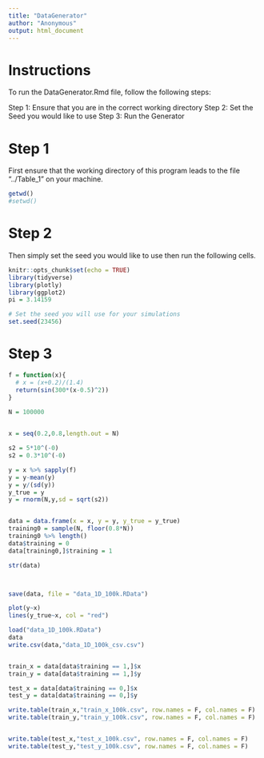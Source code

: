 ---
title: "DataGenerator"
author: "Anonymous"
output: html_document
---





# Instructions
To run the DataGenerator.Rmd file, follow the following steps:

Step 1: Ensure that you are in the correct working directory
Step 2: Set the Seed you would like to use
Step 3: Run the Generator



# Step 1
First ensure that the working directory of this program leads to the file "../Table_1" on your machine.
```{r}
getwd()
#setwd()
```


# Step 2
Then simply set the seed you would like to use then run the following cells. 


```{r setup, include=FALSE}
knitr::opts_chunk$set(echo = TRUE)
library(tidyverse)
library(plotly)
library(ggplot2)
pi = 3.14159

# Set the seed you will use for your simulations
set.seed(23456)
```





# Step 3

```{r}
f = function(x){
  # x = (x+0.2)/(1.4)
  return(sin(300*(x-0.5)^2))
}
  
N = 100000


x = seq(0.2,0.8,length.out = N)

s2 = 5*10^(-0)
s2 = 0.3*10^(-0)

y = x %>% sapply(f)
y = y-mean(y)
y = y/(sd(y))
y_true = y
y = rnorm(N,y,sd = sqrt(s2))


data = data.frame(x = x, y = y, y_true = y_true)
training0 = sample(N, floor(0.8*N))
training0 %>% length()
data$training = 0
data[training0,]$training = 1

str(data)



save(data, file = "data_1D_100k.RData")

plot(y~x)
lines(y_true~x, col = "red")

```


```{r}

load("data_1D_100k.RData")
data
write.csv(data,"data_1D_100k_csv.csv")


train_x = data[data$training == 1,]$x
train_y = data[data$training == 1,]$y

test_x = data[data$training == 0,]$x
test_y = data[data$training == 0,]$y

write.table(train_x,"train_x_100k.csv", row.names = F, col.names = F)
write.table(train_y,"train_y_100k.csv", row.names = F, col.names = F)


write.table(test_x,"test_x_100k.csv", row.names = F, col.names = F)
write.table(test_y,"test_y_100k.csv", row.names = F, col.names = F)






```





